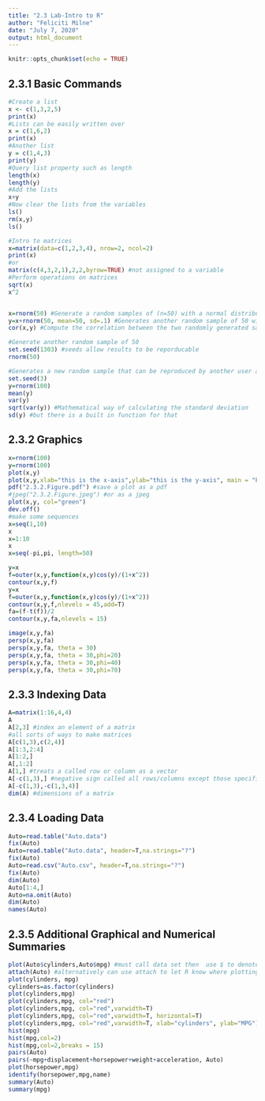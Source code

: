 ```yaml
---
title: "2.3 Lab-Intro to R"
author: "Feliciti Milne"
date: "July 7, 2020"
output: html_document
---
```


```r
knitr::opts_chunk$set(echo = TRUE)
```

## 2.3.1 Basic Commands
```r
#Create a list
x <- c(1,3,2,5)
print(x)
#Lists can be easily written over
x = c(1,6,2)
print(x)
#Another list
y = c(1,4,3)
print(y)
#Query list property such as length
length(x)
length(y)
#Add the lists
x+y
#Now clear the lists from the variables 
ls()
rm(x,y)
ls()

#Intro to matrices
x=matrix(data=c(1,2,3,4), nrow=2, ncol=2)
print(x)
#or
matrix(c(4,3,2,1),2,2,byrow=TRUE) #not assigned to a variable 
#Perform operations on matrices
sqrt(x)
x^2


x=rnorm(50) #Generate a random samples of (n=50) with a normal distribution
y=x+rnorm(50, mean=50, sd=.1) #Generates another random sample of 50 with a mean of 50 and a standard deviation of .1)
cor(x,y) #Compute the correlation between the two randomly generated samples

#Generate another random sample of 50
set.seed(1303) #seeds allow results to be reporducable
rnorm(50)

#Generates a new random sample that can be reproduced by another user and perform operations on the sample to find its mean, variance, and standard deviation.
set.seed(3)
y=rnorm(100)
mean(y)
var(y)
sqrt(var(y)) #Mathematical way of calculating the standard deviation
sd(y) #but there is a built in function for that
```

## 2.3.2 Graphics
```r
x=rnorm(100)
y=rnorm(100)
plot(x,y)
plot(x,y,xlab="this is the x-axis",ylab="this is the y-axis", main = "Plot of X vs Y")
pdf("2.3.2.Figure.pdf") #save a plot as a pdf
#jpeg("2.3.2.Figure.jpeg") #or as a jpeg
plot(x,y, col="green")
dev.off()
#make some sequences 
x=seq(1,10)
x
x=1:10
x
x=seq(-pi,pi, length=50) 

y=x
f=outer(x,y,function(x,y)cos(y)/(1+x^2))
contour(x,y,f)
y=x
f=outer(x,y,function(x,y)cos(y)/(1+x^2))
contour(x,y,f,nlevels = 45,add=T)
fa=(f-t(f))/2
contour(x,y,fa,nlevels = 15)

image(x,y,fa)
persp(x,y,fa)
persp(x,y,fa, theta = 30)
persp(x,y,fa, theta = 30,phi=20)
persp(x,y,fa, theta = 30,phi=40)
persp(x,y,fa, theta = 30,phi=70)
```

## 2.3.3 Indexing Data
```r
A=matrix(1:16,4,4)
A
A[2,3] #index an element of a matrix
#all sorts of ways to make matrices 
A[c(1,3),c(2,4)]
A[1:3,2:4]
A[1:2,]
A[,1:2]
A[1,] #treats a called row or column as a vector
A[-c(1,3),] #negative sign called all rows/columns except those specified 
A[-c(1,3),-c(1,3,4)]
dim(A) #dimensions of a matrix
```

## 2.3.4 Loading Data
```r
Auto=read.table("Auto.data")
fix(Auto)
Auto=read.table("Auto.data", header=T,na.strings="?")
fix(Auto)
Auto=read.csv("Auto.csv", header=T,na.strings="?")
fix(Auto)
dim(Auto)
Auto[1:4,]
Auto=na.omit(Auto)
dim(Auto)
names(Auto)
```

## 2.3.5 Additional Graphical and Numerical Summaries
```r
plot(Auto$cylinders,Auto$mpg) #must call data set then  use $ to denote variable (column)
attach(Auto) #alternatively can use attach to let R know where plotting data is coming from
plot(cylinders, mpg)
cylinders=as.factor(cylinders)
plot(cylinders,mpg)
plot(cylinders,mpg, col="red")
plot(cylinders,mpg, col="red",varwidth=T)
plot(cylinders,mpg, col="red",varwidth=T, horizontal=T)
plot(cylinders,mpg, col="red",varwidth=T, xlab="cylinders", ylab="MPG")
hist(mpg)
hist(mpg,col=2)
hist(mpg,col=2,breaks = 15)
pairs(Auto)
pairs(~mpg+displacement+horsepower+weight+acceleration, Auto)
plot(horsepower,mpg)
identify(horsepower,mpg,name)
summary(Auto)
summary(mpg)
```


